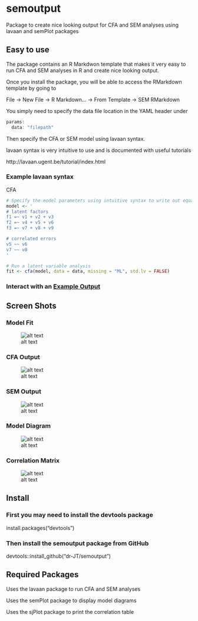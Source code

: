 # semoutput
Package to create nice looking output for CFA and SEM analyses using lavaan and semPlot packages

## Easy to use

The package contains an R Markdwon template that makes it very easy to run CFA and SEM analyses in R and create nice looking output.

Once you install the package, you will be able to access the RMarkdown template by going to

File -> New File -> R Markdown... -> From Template -> SEM RMarkdown

You simply need to specify the data file location in the YAML header under 

```r
params:
  data: "filepath"
```
  
Then specify the CFA or SEM model using lavaan syntax. 

lavaan syntax is very intuitive to use and is documented with useful tutorials

http://lavaan.ugent.be/tutorial/index.html

### Example lavaan syntax

CFA

```r
# Specify the model parameters using intuitive syntax to write out equations
model <- '
# latent factors
f1 =~ v1 + v2 + v3
f2 =~ v4 + v5 + v6
f3 =~ v7 + v8 + v9

# correlated errors
v5 ~~ v6
v7 ~~ v8
'

# Run a latent variable analysis
fit <- cfa(model, data = data, missing = "ML", std.lv = FALSE)

```

### Interact with an [Example Output](http://englelab.gatech.edu/R/Example_semoutput.html)

## Screen Shots

### Model Fit

![alt text](https://github.com/dr-JT/semoutput/blob/master/vignettes/ModelFit_CFA.png)

### CFA Output

![alt text](https://github.com/dr-JT/semoutput/blob/master/vignettes/Output_CFA.png)

### SEM Output

![alt text](https://github.com/dr-JT/semoutput/blob/master/vignettes/Output_SEM.png)


### Model Diagram

![alt text](https://github.com/dr-JT/semoutput/blob/master/vignettes/DiagramModel_SEM.png)

### Correlation Matrix

![alt text](https://github.com/dr-JT/semoutput/blob/master/vignettes/CorrelationMatrix.png)

## Install

### First you may need to install the devtools package

install.packages("devtools")

### Then install the semoutput package from GitHub

devtools::install_github("dr-JT/semoutput")

## Required Packages

Uses the lavaan package to run CFA and SEM analyses

Uses the semPlot package to display model diagrams

Uses the sjPlot package to print the correlation table
